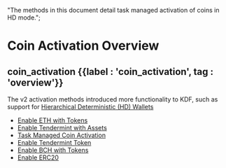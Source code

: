   "The methods in this document detail task managed activation of coins in HD mode.";

# Coin Activation Overview

## coin\_activation {{label : 'coin_activation', tag : 'overview'}}

The v2 activation methods introduced more functionality to KDF, such as support for [Hierarchical Deterministic (HD) Wallets](https://atomicdex.io/en/blog/hd-wallet/)

*   [Enable ETH with Tokens](/komodo-defi-framework/api/v20/coin_activation/enable_eth_with_tokens/)
*   [Enable Tendermint with Assets](/komodo-defi-framework/api/v20/coin_activation/enable_tendermint_with_assets/)
*   [Task Managed Coin Activation](/komodo-defi-framework/api/v20/coin_activation/task_managed/)
*   [Enable Tendermint Token](/komodo-defi-framework/api/v20/coin_activation/enable_tendermint_token/)
*   [Enable BCH with Tokens](/komodo-defi-framework/api/v20/coin_activation/enable_bch_with_tokens/)
*   [Enable ERC20](/komodo-defi-framework/api/v20/coin_activation/enable_erc20/)
